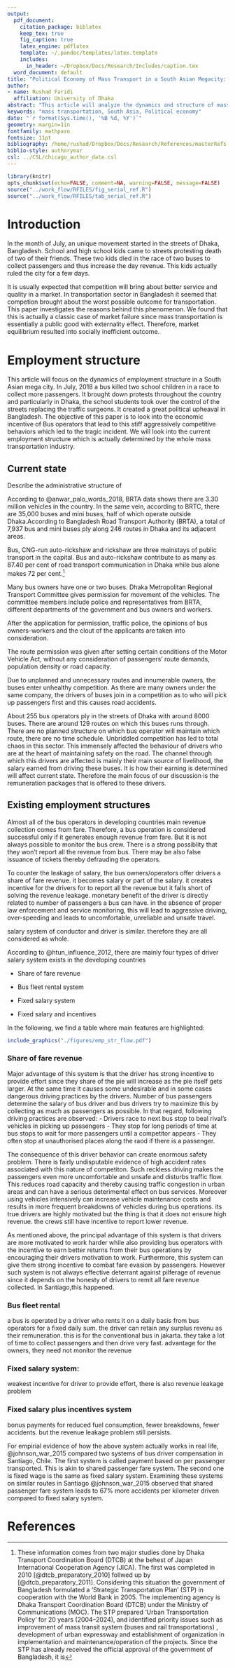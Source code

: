 ```yaml
---
output: 
  pdf_document:
    citation_package: biblatex
    keep_tex: true
    fig_caption: true
    latex_engine: pdflatex
    template: ~/.pandoc/templates/latex.template
    includes:
      in_header: ~/Dropbox/Docs/Research/Includes/caption.tex
  word_document: default 
title: "Political Economy of Mass Transport in a South Asian Megacity: The case of Dhaka" 
author:
- name: Rushad Faridi
  affiliation: University of Dhaka
abstract: "This article will analyze the dynamics and structure of mass transportation in a South Asian mega city.It is usually expected that competition will bring about better service and quality in a market. In transportation sector in Bangladesh it seemed that competion brought about the worst possible outcome for transportation. This paper investigates the reasons behind this phenomenon. We found that this is actually a classic case of market failure since mass transportation is essentially a public good with externality effect. Therefore, market equilibrium resulted into socially inefficient outcome."
keywords: "mass transportation, South Asia, Political economy"
date: "`r format(Sys.time(), '%B %d, %Y')`"
geometry: margin=1in
fontfamily: mathpazo
fontsize: 11pt
bibliography: /home/rushad/Dropbox/Docs/Research/References/masterRefs.bib
biblio-style: authoryear
csl: ../CSL/chicago_author_date.csl
---
```



```r
library(knitr)
opts_chunk$set(echo=FALSE, comment=NA, warning=FALSE, message=FALSE)
source("../work_flow/RFILES/fig_serial_ref.R")
source("../work_flow/RFILES/tab_serial_ref.R")
```




# Introduction 

In the month of July, an unique movement started in the streets of Dhaka, Bangladesh. School and high school kids came to streets protesting death of two of their friends. These two kids died in the race of two buses to collect passengers and thus increase the day revenue. This kids actually ruled the city for a few days. 

It is usually expected that competition will bring about better service and quality in a market. In transportation sector in Bangladesh it seemed that competion brought about the worst possible outcome for transportation. This paper investigates the reasons behind this phenomenon. We found that this is actually a classic case of market failure since mass transportation is essentially a public good with externality effect. Therefore, market equilibrium resulted into socially inefficient outcome.


# Employment structure 

This article will focus on the dynamics of employment structure in a South Asian mega city. In July, 2018  a bus killed two school children in a race to collect more passengers. It brought down protests throughout the country and particularly in Dhaka, the school students took over the control of the streets replacing the traffic surgeons. It created a great political upheaval in Bangladesh. The objective of this paper is to look into the economic incentive of Bus operators that lead to this stiff aggressively competitive behaviors which led to the tragic incident. We will look into the current employment structure which is actually determined by the whole mass transportation industry.

## Current state 

Describe the administrative structure of 

According to @anwar_palo_words_2018, BRTA data shows there are 3.30 million vehicles in the country. In the same vein, according to  BRTC, there are 35,000 buses and mini buses, half of which operate outside Dhaka.According to Bangladesh Road Transport Authority (BRTA), a total of 7,937 bus and mini buses ply along 246 routes in Dhaka and its adjacent areas.

Bus, CNG-run auto-rickshaw and rickshaw are three mainstays of public transport in the capital. Bus and auto-rickshaw contribute to as many as 87.40 per cent of road transport communication in Dhaka while bus alone makes 72 per cent.[^jica]

[^jica]: These information comes from two major studies done by Dhaka Transport Coordination Board (DTCB) at the behest of Japan International Cooperation Agency (JICA). The first was completed in 2010 [@dtcb_preparatory_2010] follwed up by [@dtcb_preparatory_2011]. Considering this situation the government of Bangladesh formulated a ‘Strategic Transportation Plan’ (STP) in cooperation with the World Bank in 2005. The implementing agency is Dhaka Transport Coordination Board (DTCB) under the Ministry of Communications (MOC). The STP prepared ‘Urban Transportation Policy’ for 20 years (2004–2024), and identified priority issues
such as improvement of mass transit system (buses and rail transportations) , development of urban expressway and establishment of organization in implementation and maintenance/operation of the projects.
Since the STP has already received the official approval of the government of Bangladesh, it is

Many bus owners have one or two buses. Dhaka Metropolitan Regional Transport Committee gives permission for movement of the vehicles. The committee members include police and representatives from BRTA, different departments of the government and bus owners and workers. 

After the application for permission, traffic police, the opinions of bus owners-workers and the clout of the applicants are taken into consideration.

The route permission was given after setting certain conditions of the Motor Vehicle Act, without any consideration of passengers’ route demands, population density or road capacity.

Due to unplanned and unnecessary routes and innumerable owners, the buses enter unhealthy competition. As there are many owners under the same company, the drivers of buses join in a competition as to who will pick up passengers first and this causes road accidents.

About 255 bus operators ply in the streets of Dhaka with around 8000 buses. There are around 129 routes on which this buses runs through. There are no planned structure on which bus operator will maintain which route, there are no time schedule. Unbriddled competition has led to total chaos in this sector. This immensely affected the behaviour of drivers who are at the heart of maintaining safety on the road. The channel through which this drivers are affected is mainly their main source of livelihood, the salary earned from driving these buses. It is how their earning is determined will affect current state. Therefore the main focus of our discussion is the remuneration packages that is offered to these drivers. 

## Existing employment structures
Almost all of the bus operators in developing countries main revenue collection comes from fare. Therefore, a bus operation is considered successful only if it generates enough revenue from fare. But it is not always possible to monitor the bus crew. There is a strong possiblity that they won't report all the revenue from bus. There may be also false issuance of tickets thereby defrauding the operators.

To counter the leakage of salary, the bus owners/operators offer drivers a share of fare revenue. it becomes salary or part of the salary.  it creates incentive for the drivers for to report all the revenue but it falls short of solving the revenue leakage. monetary benefit of the driver is directly related to number of passengers a bus can have.  in the absence of proper law enforcement and service monitoring, this will lead to aggressive driving, over-speeding and leads to uncomfortable, unreliable  and unsafe travel.

salary system of conductor and driver is similar. therefore they are all considered as whole.

According to @htun_influence_2012, there are mainly four types of driver salary system exists in the developing countries 



* Share of fare revenue 

* Bus fleet rental system

* Fixed salary system

* Fixed salary and  incentives

In the following, we find a table where main features are highlighted:

```r
include_graphics("./figures/emp_str_flow.pdf")
```


### Share of fare revenue 

Major advantage of this system is that the driver has strong incentive to provide effort since they share of the pie will increase as the pie itself gets larger. At the same time it causes some undesirable and in some cases dangerous driving practices by the drivers.  Number of bus passengers determine the salary of bus driver and bus drivers try to maximize this by collecting as much as passengers as possible. In that regard, following driving practices are observed: 
      -  Drivers race to next bus stop to beal rival's vehicles in picking up passengers 
	- They stop for long periods of time at bus stops to wait for more passengers until a competitor appears 
	  - They often stop at unauthorised places along the raod if there is a passenger. 

The consequence of this driver behavior can create enormous safety problem. There is fairly undisputable evidence of high accident rates associated with this nature of competiton. Such reckless driving makes the passengers even more uncomfortable and unsafe and disturbs traffic flow. This reduces road capacity and thereby causing traffic congestion in urban areas and can have a serious deterimental effect on bus services. Moreover using vehicles intensively can increase vehicle maintenance costs and results in more frequent breakdowns of vehicles during bus operations. 
its true drivers are highly motivated but the thing is that it does not ensure high revenue.  the crews still have incentive to report lower revenue.

As mentioned above, the principal advantage of this system is that drivers are more motivated to work harder while also providing bus operators with the incentive to earn better returns from their bus operations by encouraging their drivers motivation to work. Furthermore, this system can give them strong incentive to combat fare evasion by passengers. However such system is not always effective deterrant against pilferage of revenue since it depends on the honesty of drivers to remit all fare revenue collected. In Santiago,this happened. 


### Bus fleet rental   
a bus is operated by a driver who rents it on a daily basis from bus operators for a fixed daily sum. the driver can retain any surplus revenu as their remuneration. this is for the conventional bus in jakarta. they take a lot of time to collect passengers and then drive very fast.  advantage for the owners, they need not monitor the revenue


### Fixed salary system: 
weakest incentive for driver to provide effort, there is also revenue leakage problem


### Fixed salary plus incentives system  
bonus payments for reduced fuel consumption, fewer breakdowns, fewer accidents. but the revenue leakage problem still persists.

For empirial evidence of how the above system actually works in real life, @johnson_war_2015 compared two systems of bus driver compensation in Santiago, Chile. The first system is called payment based on per passenger transported. This is akin to shared passenger fare system. The second one is fixed wage is the same as fixed salary system. Examining these systems on similar routes in Santiago @johnson_war_2015 observed that shared passenger fare system leads to 67% more accidents per kilometer driven compared to fixed salary system. 


# References

